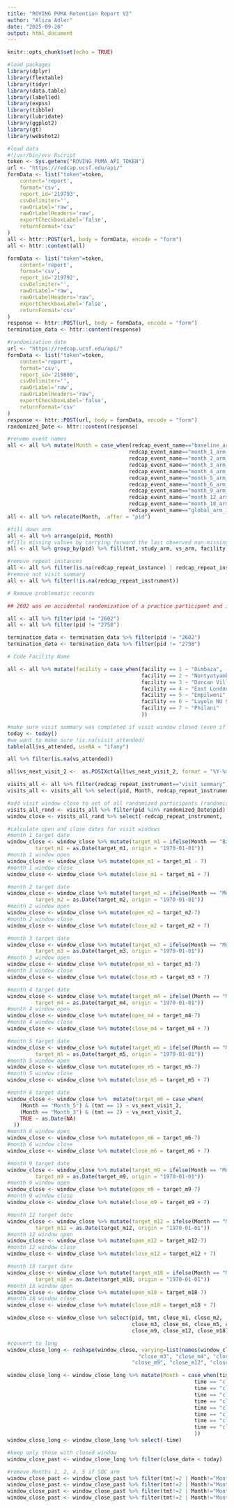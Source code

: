 ```yaml
---
title: "ROVING PUMA Retention Report V2"
author: "Aliza Adler"
date: "2025-09-26"
output: html_document
---
```


```r
knitr::opts_chunk$set(echo = TRUE)
```

```r
#load packages
library(dplyr)
library(flextable)
library(tidyr)
library(data.table)
library(labelled)
library(expss)
library(tibble)
library(lubridate)
library(ggplot2)
library(gt)
library(webshot2)
```

```r
#load data
#!/usr/bin/env Rscript
token <- Sys.getenv("ROVING_PUMA_API_TOKEN")
url <- "https://redcap.ucsf.edu/api/"
formData <- list("token"=token,
    content='report',
    format='csv',
    report_id='219793',
    csvDelimiter='',
    rawOrLabel='raw',
    rawOrLabelHeaders='raw',
    exportCheckboxLabel='false',
    returnFormat='csv'
)
all <- httr::POST(url, body = formData, encode = "form")
all <- httr::content(all)

formData <- list("token"=token,
    content='report',
    format='csv',
    report_id='219792',
    csvDelimiter='',
    rawOrLabel='raw',
    rawOrLabelHeaders='raw',
    exportCheckboxLabel='false',
    returnFormat='csv'
)
response <- httr::POST(url, body = formData, encode = "form")
termination_data <- httr::content(response)

#randomization date
url <- "https://redcap.ucsf.edu/api/"
formData <- list("token"=token,
    content='report',
    format='csv',
    report_id='219800',
    csvDelimiter='',
    rawOrLabel='raw',
    rawOrLabelHeaders='raw',
    exportCheckboxLabel='false',
    returnFormat='csv'
)
response <- httr::POST(url, body = formData, encode = "form")
randomized_Date <- httr::content(response)
```

```r
#rename event names
all <- all %>% mutate(Month = case_when(redcap_event_name=="baseline_arm_1" ~ "Baseline",
                                       redcap_event_name=="month_1_arm_1" ~ "Month_1",
                                       redcap_event_name=="month_2_arm_1" ~ "Month_2",
                                       redcap_event_name=="month_3_arm_1" ~ "Month_3",
                                       redcap_event_name=="month_4_arm_1" ~ "Month_4",
                                       redcap_event_name=="month_5_arm_1" ~ "Month_5",
                                       redcap_event_name=="month_6_arm_1" ~ "Month_6",
                                       redcap_event_name=="month_9_arm_1" ~ "Month_9",
                                       redcap_event_name=="month_12_arm_1" ~ "Month_12",
                                       redcap_event_name=="month_18_arm_1" ~ "Month_18",
                                       redcap_event_name=="global_arm_1" ~ "Global"))
all <- all %>% relocate(Month, .after = "pid")

#fill down arm
all <- all %>% arrange(pid, Month)
#fills missing values by carrying forward the last observed non-missing value within the same group
all <- all %>% group_by(pid) %>% fill(tmt, study_arm, vs_arm, facility, .direction = "down")

#remove repeat instances
all <- all %>% filter(is.na(redcap_repeat_instance) | redcap_repeat_instance==1)
#remove not visit summary
all <- all %>% filter(!is.na(redcap_repeat_instrument))
```

```r
# Remove problematic records

## 2602 was an accidental randomization of a practice participant and is not real data

all <- all %>% filter(pid != "2602")
all <- all %>% filter(pid != "2758")

termination_data <- termination_data %>% filter(pid != "2602")
termination_data <- termination_data %>% filter(pid != "2758")
```

```r
# Code Facility Name

all <- all %>% mutate(facility = case_when(facility == 1 ~ "Dimbaza",
                                           facility == 2 ~ "Nontyatyambo",
                                           facility == 3 ~ "Duncan Village",
                                           facility == 4 ~ "East London Central",
                                           facility == 5 ~ "Empilweni",
                                           facility == 6 ~ "Luyolo NU 9",
                                           facility == 7 ~ "Philani"
                                           ))
```


```r
#make sure visit summary was completed if visit window closed (even if participant missed visit, still need that entered)
today <- today()
#we want to make sure !is.na(visit_attended)
table(all$vs_attended, useNA = "ifany")

all %>% filter(is.na(vs_attended))

all$vs_next_visit_2 <-  as.POSIXct(all$vs_next_visit_2, format = "%Y-%m-%d")

visits_all <- all %>% filter(redcap_repeat_instrument=="visit_summary")
visits_all <- visits_all %>% select(pid, Month, redcap_repeat_instrument, redcap_repeat_instance, tmt, study_arm, vs_visit_date, vs_attended, vs_missed, vs_next_visit_2, vs_next_visit_open_2, vs_next_visit_closes_2)

#add visit window close to set of all randomized participants (randomized_Date)
visits_all_rand <- visits_all %>% filter(pid %in% randomized_Date$pid)
window_close <- visits_all_rand %>% select(-redcap_repeat_instrument, -redcap_repeat_instance, -study_arm)

#calculate open and close dates for visit windows
#month 1 target date
window_close <- window_close %>% mutate(target_m1 = ifelse(Month == "Baseline", vs_next_visit_2, NA),
         target_m1 = as.Date(target_m1, origin = "1970-01-01"))
#month 1 window open
window_close <- window_close %>% mutate(open_m1 = target_m1 - 7)
#month 1 window close
window_close <- window_close %>% mutate(close_m1 = target_m1 + 7)

#month 2 target date
window_close <- window_close %>% mutate(target_m2 = ifelse(Month == "Month_1", vs_next_visit_2, NA),
         target_m2 = as.Date(target_m2, origin = "1970-01-01"))
#month 2 window open
window_close <- window_close %>% mutate(open_m2 = target_m2-7)
#month 2 window close
window_close <- window_close %>% mutate(close_m2 = target_m2 + 7)

#month 3 target date
window_close <- window_close %>% mutate(target_m3 = ifelse(Month == "Month_2", vs_next_visit_2, NA),
         target_m3 = as.Date(target_m3, origin = "1970-01-01"))
#month 3 window open
window_close <- window_close %>% mutate(open_m3 = target_m3-7)
#month 3 window close
window_close <- window_close %>% mutate(close_m3 = target_m3 + 7)

#month 4 target date
window_close <- window_close %>% mutate(target_m4 = ifelse((Month == "Month_3" & tmt == 1), vs_next_visit_2, NA),
         target_m4 = as.Date(target_m4, origin = "1970-01-01"))
#month 4 window open
window_close <- window_close %>% mutate(open_m4 = target_m4-7)
#month 4 window close
window_close <- window_close %>% mutate(close_m4 = target_m4 + 7)

#month 5 target date
window_close <- window_close %>% mutate(target_m5 = ifelse((Month == "Month_4" & tmt == 1), vs_next_visit_2, NA),
         target_m5 = as.Date(target_m5, origin = "1970-01-01"))
#month 5 window open
window_close <- window_close %>% mutate(open_m5 = target_m5-7)
#month 5 window close
window_close <- window_close %>% mutate(close_m5 = target_m5 + 7)

#month 6 target date
window_close <- window_close %>%  mutate(target_m6 = case_when(
    (Month == "Month_5") & (tmt == 1) ~ vs_next_visit_2,
    (Month == "Month_3") & (tmt == 2) ~ vs_next_visit_2,
    TRUE ~ as.Date(NA)
  ))
#month 6 window open
window_close <- window_close %>% mutate(open_m6 = target_m6-7)
#month 6 window close
window_close <- window_close %>% mutate(close_m6 = target_m6 + 7)

#month 9 target date
window_close <- window_close %>% mutate(target_m9 = ifelse(Month == "Month_6", vs_next_visit_2, NA),
         target_m9 = as.Date(target_m9, origin = "1970-01-01"))
#month 9 window open
window_close <- window_close %>% mutate(open_m9 = target_m9-7)
#month 9 window close
window_close <- window_close %>% mutate(close_m9 = target_m9 + 7)

#month 12 target date
window_close <- window_close %>% mutate(target_m12 = ifelse(Month == "Month_9", vs_next_visit_2, NA),
         target_m12 = as.Date(target_m12, origin = "1970-01-01"))
#month 12 window open
window_close <- window_close %>% mutate(open_m12 = target_m12-7)
#month 12 window close
window_close <- window_close %>% mutate(close_m12 = target_m12 + 7)

#month 18 target date
window_close <- window_close %>% mutate(target_m18 = ifelse(Month == "Month_12", vs_next_visit_2, NA),
         target_m18 = as.Date(target_m18, origin = "1970-01-01"))
#month 18 window open
window_close <- window_close %>% mutate(open_m18 = target_m18-7)
#month 18 window close
window_close <- window_close %>% mutate(close_m18 = target_m18 + 7)

window_close <- window_close %>% select(pid, tmt, close_m1, close_m2, 
                                        close_m3, close_m4, close_m5, close_m6,
                                        close_m9, close_m12, close_m18)

#convert to long
window_close_long <- reshape(window_close, varying=list(names(window_close)[3:11]), idvar = c("pid","tmt"), v.names=c("close_date"), times= c("close_m1", "close_m2",
                                          "close_m3", "close_m4", "close_m5", "close_m6",
                                        "close_m9", "close_m12", "close_m18"), direction = "long")

window_close_long <- window_close_long %>% mutate(Month = case_when(time == "close_m1" ~ "Month_1",
                                                            time == "close_m2" ~ "Month_2",
                                                            time == "close_m3" ~ "Month_3",
                                                            time == "close_m4" ~ "Month_4",
                                                            time == "close_m5" ~ "Month_5",
                                                            time == "close_m6" ~ "Month_6",
                                                            time == "close_m9" ~ "Month_9",
                                                            time == "close_m12" ~ "Month_12",
                                                            time == "close_m18" ~ "Month_18",  
                                                            ))
window_close_long <- window_close_long %>% select(-time)

#keep only those with closed window
window_close_past <- window_close_long %>% filter(close_date < today)

#remove Months 1, 2, 4, 5 if SOC arm
window_close_past <- window_close_past %>% filter(tmt!=2 | Month!="Month_1")
window_close_past <- window_close_past %>% filter(tmt!=2 | Month!="Month_2")
window_close_past <- window_close_past %>% filter(tmt!=2 | Month!="Month_4")
window_close_past <- window_close_past %>% filter(tmt!=2 | Month!="Month_5")
```
